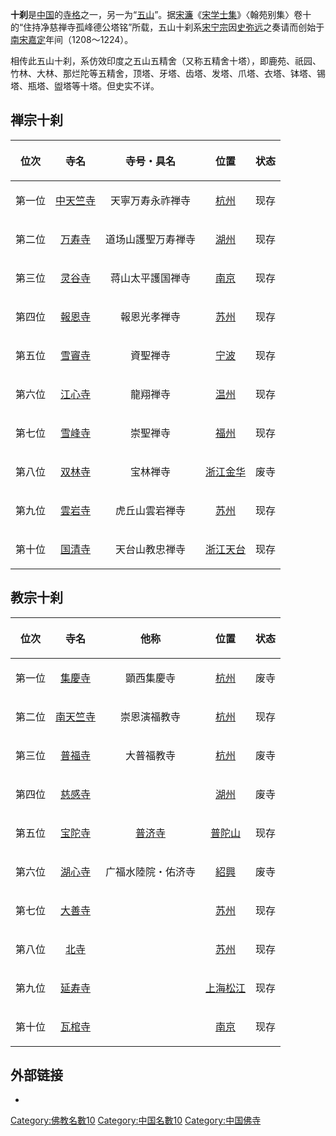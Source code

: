 {{Unreferenced|time=2020-10-11T04:53:53+00:00}}
'''十刹'''是[[中国|中国]]的[[寺格|寺格]]之一，另一为“[[五山_(中国)|五山]]”。据[[宋濂|宋濂]]《[[宋学士集|宋学士集]]》〈翰苑别集〉卷十的“住持净慈禅寺孤峰德公塔铭”所载，五山十刹系[[宋宁宗|宋宁宗]]因[[史弥远|史弥远]]之奏请而创始于[[南宋|南宋]][[嘉定|嘉定]]年间（1208～1224）。

相传此五山十刹，系仿效印度之五山五精舍（又称五精舍十塔），即鹿苑、祇园、竹林、大林、那烂陀等五精舍，顶塔、牙塔、齿塔、发塔、爪塔、衣塔、钵塔、锡塔、瓶塔、盥塔等十塔。但史实不详。

== 禅宗十刹 ==
{| class="wikitable"
!位次
!寺名
!寺号・具名
!位置
!状态
|-
| align="center" |第一位 
| align="center" |[[中天竺寺|中天竺寺]]
| align="center" |天寧万寿永祚禅寺
| align="center" |[[杭州|杭州]]
| align="center" |现存
|-
| align="center" |第二位 
| align="center" |[[万寿寺|万寿寺]]
| align="center" |道场山護聖万寿禅寺
| align="center" |[[湖州|湖州]]
| align="center" |现存
|-
| align="center" |第三位
| align="center" |[[灵谷寺|灵谷寺]]
| align="center" |蒋山太平護国禅寺
| align="center" |[[南京|南京]]
| align="center" |现存
|-
| align="center" |第四位
| align="center" |[[報恩寺|報恩寺]]
| align="center" |報恩光孝禅寺
| align="center" |[[苏州|苏州]]
| align="center" |现存
|-
| align="center" |第五位
| align="center" |[[雪竇寺|雪竇寺]]
| align="center" |資聖禅寺
| align="center" |[[宁波|宁波]]
| align="center" |现存
|-
| align="center" |第六位
| align="center" |[[江心寺|江心寺]]
| align="center" |龍翔禅寺
| align="center" |[[温州|温州]]
| align="center" |现存
|-
| align="center" |第七位
| align="center" |[[雪峰寺|雪峰寺]]
| align="center" |崇聖禅寺
| align="center" |[[福州|福州]]
| align="center" |现存
|-
| align="center" |第八位
| align="center" |[[双林寺|双林寺]]
| align="center" |宝林禅寺
| align="center" |[[浙江|浙江]][[金华|金华]]
| align="center" |废寺
|-
| align="center" |第九位
| align="center" |[[雲岩寺|雲岩寺]]
| align="center" |虎丘山雲岩禅寺
| align="center" |[[苏州|苏州]]
| align="center" |现存
|-
| align="center" |第十位
| align="center" |[[国清寺|国清寺]]
| align="center" |天台山教忠禅寺
| align="center" |[[浙江|浙江]][[天台县|天台]]
| align="center" |现存
|}

== 教宗十刹 ==
{| class="wikitable"
!位次
!寺名
!他称
!位置
!状态
|-
| align="center" |第一位 
| align="center" |[[集慶寺|集慶寺]]
| align="center" |顕西集慶寺
| align="center" |[[杭州|杭州]]
| align="center" |废寺
|-
| align="center" |第二位 
| align="center" |[[南天竺寺|南天竺寺]]
| align="center" |崇恩演福教寺
| align="center" |[[杭州|杭州]]
| align="center" |现存
|-
| align="center" |第三位
| align="center" |[[普福寺|普福寺]]
| align="center" |大普福教寺
| align="center" |[[杭州|杭州]]
| align="center" |废寺
|-
| align="center" |第四位
| align="center" |[[慈感寺|慈感寺]]
| align="center" |
| align="center" |[[湖州|湖州]]
| align="center" |废寺
|-
| align="center" |第五位
| align="center" |[[宝陀寺|宝陀寺]]
| align="center" |[[普济寺|普济寺]]
| align="center" |[[普陀山|普陀山]]
| align="center" |现存
|-
| align="center" |第六位
| align="center" |[[湖心寺|湖心寺]]
| align="center" |广福水陸院・佑济寺
| align="center" |[[紹興|紹興]]
| align="center" |废寺
|-
| align="center" |第七位
| align="center" |[[大善寺|大善寺]]
| align="center" |
| align="center" |[[苏州|苏州]]
| align="center" |现存
|-
| align="center" |第八位
| align="center" |[[北寺|北寺]]
| align="center" |
| align="center" |[[苏州|苏州]]
| align="center" |现存
|-
| align="center" |第九位
| align="center" |[[延寿寺|延寿寺]]
| align="center" |
| align="center" |[[上海|上海]][[松江|松江]]
| align="center" |现存
|-
| align="center" |第十位
| align="center" |[[瓦棺寺|瓦棺寺]]
| align="center" |
| align="center" |[[南京|南京]]
| align="center" |现存
|}

== 外部链接 ==
* {{cite web |script-title=ja:中国の五山十刹寺院 |url=http://www.kagemarukun.fromc.jp/page030.html |accessdate=2020-10-10 |archive-date=2020-10-14 |archive-url=https://web.archive.org/web/20201014172002/http://www.kagemarukun.fromc.jp/page030.html |dead-url=no }}

[[Category:佛教名數10|Category:佛教名數10]]
[[Category:中国名數10|Category:中国名數10]]
[[Category:中国佛寺|Category:中国佛寺]]